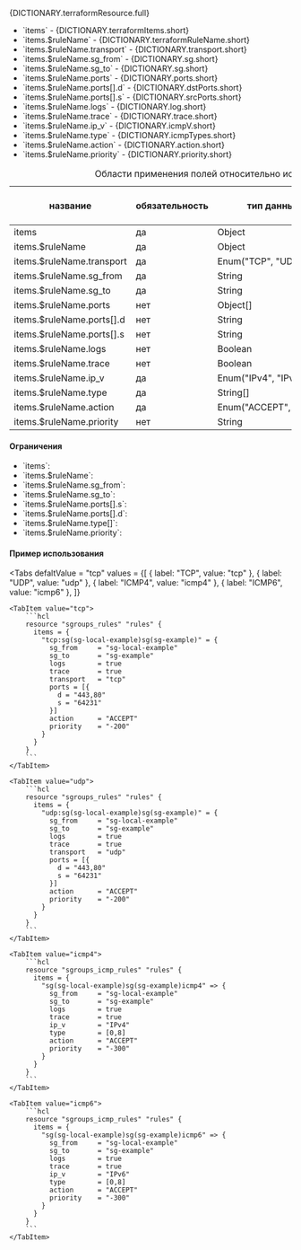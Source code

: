 
<div className="paragraph">
  <p>{DICTIONARY.terraformResource.full}</p>
</div>
<ul>
  <li>`items` - {DICTIONARY.terraformItems.short}</li>
  <li>`items.$ruleName` - {DICTIONARY.terraformRuleName.short}</li>
  <li>`items.$ruleName.transport` - {DICTIONARY.transport.short}</li>
  <li>`items.$ruleName.sg_from` - {DICTIONARY.sg.short}</li>
  <li>`items.$ruleName.sg_to` - {DICTIONARY.sg.short}</li>
  <li>`items.$ruleName.ports` - {DICTIONARY.ports.short}</li>
  <li>`items.$ruleName.ports[].d` - {DICTIONARY.dstPorts.short}</li>
  <li>`items.$ruleName.ports[].s` - {DICTIONARY.srcPorts.short}</li>
  <li>`items.$ruleName.logs` - {DICTIONARY.log.short}</li>
  <li>`items.$ruleName.trace` - {DICTIONARY.trace.short}</li>
  <li>`items.$ruleName.ip_v` - {DICTIONARY.icmpV.short}</li>
  <li>`items.$ruleName.type` - {DICTIONARY.icmpTypes.short}</li>
  <li>`items.$ruleName.action` - {DICTIONARY.action.short}</li>
  <li>`items.$ruleName.priority` - {DICTIONARY.priority.short}</li>
</ul>

<div className="scrollable-x">
  <table>
    <caption>Области применения полей относительно используемого протокола</caption>
    <thead>
      <tr>
        <th rowSpan="2">название</th>
        <th rowSpan="2">обязательность</th>
        <th rowSpan="2">тип данных</th>
        <th rowSpan="2">значение по умолчанию</th>
        <th colSpan="3">transport*</th>
      </tr>
      <tr>
        <th>TCP</th>
        <th>UDP</th>
        <th>ICMP</th>
      </tr>
    </thead>
    <tbody>
      <tr>
        <td>items</td>
        <td>да</td>
        <td>Object</td>
        <td></td>
        <td className="green center">✔</td>
        <td className="green center">✔</td>
        <td className="green center">✔</td>
      </tr>
      <tr>
        <td>items.$ruleName</td>
        <td>да</td>
        <td>Object</td>
        <td></td>
        <td className="green center">✔</td>
        <td className="green center">✔</td>
        <td className="green center">✔</td>
      </tr>
      <tr>
        <td>items.$ruleName.transport</td>
        <td>да</td>
        <td>Enum("TCP", "UDP")</td>
        <td></td>
        <td className="green center">✔</td>
        <td className="green center">✔</td>
        <td className="green center"></td>
      </tr>
      <tr>
        <td>items.$ruleName.sg_from</td>
        <td>да</td>
        <td>String</td>
        <td></td>
        <td className="green center">✔</td>
        <td className="green center">✔</td>
        <td className="green center">✔</td>
      </tr>
      <tr>
        <td>items.$ruleName.sg_to</td>
        <td>да</td>
        <td>String</td>
        <td></td>
        <td className="green center">✔</td>
        <td className="green center">✔</td>
        <td className="green center">✔</td>
      </tr>
      <tr>
        <td>items.$ruleName.ports</td>
        <td>нет</td>
        <td>Object[]</td>
        <td>null</td>
        <td className="green center">✔</td>
        <td className="green center">✔</td>
        <td className="green center"></td>
      </tr>
      <tr>
        <td>items.$ruleName.ports[].d</td>
        <td>нет</td>
        <td>String</td>
        <td>""</td>
        <td className="green center">✔</td>
        <td className="green center">✔</td>
        <td className="green center"></td>
      </tr>
      <tr>
        <td>items.$ruleName.ports[].s</td>
        <td>нет</td>
        <td>String</td>
        <td>""</td>
        <td className="green center">✔</td>
        <td className="green center">✔</td>
        <td className="green center"></td>
      </tr>
      <tr>
        <td>items.$ruleName.logs</td>
        <td>нет</td>
        <td>Boolean</td>
        <td>false</td>
        <td className="green center">✔</td>
        <td className="green center">✔</td>
        <td className="green center">✔</td>
      </tr>
      <tr>
        <td>items.$ruleName.trace</td>
        <td>нет</td>
        <td>Boolean</td>
        <td>false</td>
        <td className="green center">✔</td>
        <td className="green center">✔</td>
        <td className="green center">✔</td>
      </tr>
      <tr>
        <td>items.$ruleName.ip_v</td>
        <td>да</td>
        <td>Enum("IPv4", "IPv6")</td>
        <td></td>
        <td className="green center"></td>
        <td className="green center"></td>
        <td className="green center">✔</td>
      </tr>
      <tr>
        <td>items.$ruleName.type</td>
        <td>да</td>
        <td>String[]</td>
        <td>null</td>
        <td className="green center"></td>
        <td className="green center"></td>
        <td className="green center">✔</td>
      </tr>
      <tr>
        <td>items.$ruleName.action</td>
        <td>да</td>
        <td>
          <nobr>Enum("ACCEPT", "DROP")</nobr>
        </td>
        <td></td>
        <td className="green center">✔</td>
        <td className="green center">✔</td>
        <td className="green center">✔</td>
      </tr>
      <tr>
        <td>items.$ruleName.priority</td>
        <td>нет</td>
        <td>String</td>
        <td></td>
        <td className="green center">✔</td>
        <td className="green center">✔</td>
        <td className="green center">✔</td>
      </tr>
    </tbody>
  </table>
</div>

<h4 className="custom-heading">Ограничения</h4>

<ul>
  <li>
    `items`:
    <Restrictions data={RESTRICTIONS.items} />
  </li>
  <li>
    `items.$ruleName`:
    <Restrictions data={RESTRICTIONS.itemsRuleName_s2s} />
  </li>
  <li>
    `items.$ruleName.sg_from`:
    <Restrictions data={RESTRICTIONS.name} />
  </li>
  <li>
    `items.$ruleName.sg_to`:
    <Restrictions data={RESTRICTIONS.name} />
  </li>
  <li>
    `items.$ruleName.ports[].s`:
    <Restrictions data={RESTRICTIONS.srcPorts} />
  </li>
  <li>
    `items.$ruleName.ports[].d`:
    <Restrictions data={RESTRICTIONS.dstPorts} />
  </li>
  <li>
    `items.$ruleName.type[]`:
    <Restrictions data={RESTRICTIONS.icmpType} />
  </li>
  <li>
    `items.$ruleName.priority`:
    <Restrictions data={RESTRICTIONS.priority} />
  </li>
</ul>
<h4 className="custom-heading">Пример использования</h4>

<Tabs
    defaltValue = "tcp"
    values = {[
        { label: "TCP", value: "tcp" },
        { label: "UDP", value: "udp" },
        { label: "ICMP4", value: "icmp4" },
        { label: "ICMP6", value: "icmp6" },
    ]}
>
    <TabItem value="tcp">
        ```hcl
        resource "sgroups_rules" "rules" {
          items = {
            "tcp:sg(sg-local-example)sg(sg-example)" = {
              sg_from     = "sg-local-example"
              sg_to       = "sg-example"
              logs        = true
              trace       = true
              transport   = "tcp"
              ports = [{
                d = "443,80"
                s = "64231"
              }]
              action      = "ACCEPT"
              priority    = "-200"
            }
          }
        }
        ```
    </TabItem>

    <TabItem value="udp">
        ```hcl
        resource "sgroups_rules" "rules" {
          items = {
            "udp:sg(sg-local-example)sg(sg-example)" = {
              sg_from     = "sg-local-example"
              sg_to       = "sg-example"
              logs        = true
              trace       = true
              transport   = "udp"
              ports = [{
                d = "443,80"
                s = "64231"
              }]
              action      = "ACCEPT"
              priority    = "-200"
            }
          }
        }
        ```
    </TabItem>

    <TabItem value="icmp4">
        ```hcl
        resource "sgroups_icmp_rules" "rules" {
          items = {
            "sg(sg-local-example)sg(sg-example)icmp4" => {
              sg_from     = "sg-local-example"
              sg_to       = "sg-example"
              logs        = true
              trace       = true
              ip_v        = "IPv4"
              type        = [0,8]
              action      = "ACCEPT"
              priority    = "-300"
            }
          }
        }
        ```
    </TabItem>

    <TabItem value="icmp6">
        ```hcl
        resource "sgroups_icmp_rules" "rules" {
          items = {
            "sg(sg-local-example)sg(sg-example)icmp6" => {
              sg_from     = "sg-local-example"
              sg_to       = "sg-example"
              logs        = true
              trace       = true
              ip_v        = "IPv6"
              type        = [0,8]
              action      = "ACCEPT"
              priority    = "-300"
            }
          }
        }
        ```
    </TabItem>

</Tabs>
